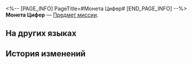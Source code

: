 <%-- [PAGE_INFO]
PageTitle=#Монета Цифер#
[END_PAGE_INFO] --%>
{{Предмет Инфобокс
|id          = 140572
|Изображение = Предмет Монета Цифер.png
|Тип         = Предмет миссии
|Инвентарь   = Миссии
|Редкость    = 3
|Эффект      = 
|Описание    = Монета, оставленная Котиком-воришкой Цифер из «вежливости» и «сознательности».
}}
{{Описание|''«Конечно, я оставила достойную оплату - монетку».''}}
'''Монета Цифер''' — [[Предмет миссии]].

==На других языках==
{{На других языках
|en   = Cipher's Coin
|zhs  = 赛飞儿的硬币
|zht  = 賽飛兒的硬幣
|ja   = サフェルのコイン
|ko   = 사이퍼의 동전
|es   = Moneda de Cífer
|fr   = Pièce de Cipher
|ru   = Монета Цифер
|th   = เหรียญของ Cipher
|vi   = Đồng Xu Của Cipher
|de   = Ciphers Münze
|id   = Koin Cipher
|pt   = Moeda de Cipher
}}

==История изменений==
{{История изменений|3.5}}